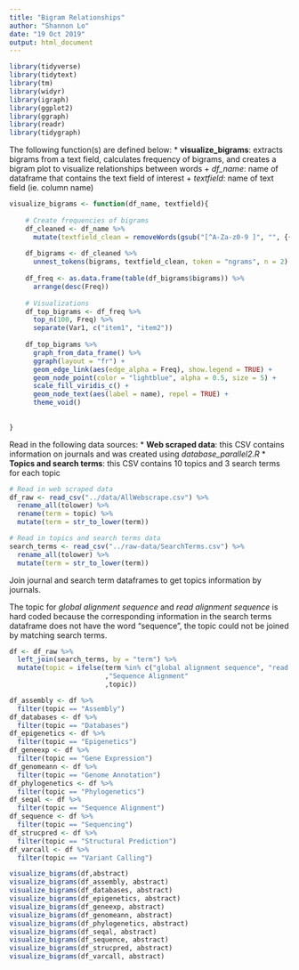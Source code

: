 ```yaml
---
title: "Bigram Relationships"
author: "Shannon Lo"
date: "19 Oct 2019"
output: html_document
---
```


```r
library(tidyverse)
library(tidytext)
library(tm)
library(widyr)
library(igraph)
library(ggplot2)
library(ggraph)
library(readr)
library(tidygraph)
```

The following function(s) are defined below:
  * **visualize_bigrams**: extracts bigrams from a text field, calculates frequency of bigrams, and creates a bigram plot to visualize relationships between words
    + *df_name*: name of dataframe that contains the text field of interest
    + *textfield*: name of text field (ie. column name)
```r
visualize_bigrams <- function(df_name, textfield){
  
    # Create frequencies of bigrams
    df_cleaned <- df_name %>% 
      mutate(textfield_clean = removeWords(gsub("[^A-Za-z0-9 ]", "", {{textfield}}), stop_words$word))
    
    df_bigrams <- df_cleaned %>%
      unnest_tokens(bigrams, textfield_clean, token = "ngrams", n = 2)
    
    df_freq <- as.data.frame(table(df_bigrams$bigrams)) %>% 
      arrange(desc(Freq))
    
    # Visualizations
    df_top_bigrams <- df_freq %>%
      top_n(100, Freq) %>% 
      separate(Var1, c("item1", "item2"))
    
    df_top_bigrams %>%
      graph_from_data_frame() %>%
      ggraph(layout = "fr") +
      geom_edge_link(aes(edge_alpha = Freq), show.legend = TRUE) +
      geom_node_point(color = "lightblue", alpha = 0.5, size = 5) +
      scale_fill_viridis_c() +
      geom_node_text(aes(label = name), repel = TRUE) +
      theme_void()
    
    
}
```

Read in the following data sources:
  * **Web scraped data**: this CSV contains information on journals and was created using *database_parallel2.R*
  * **Topics and search terms**: this CSV contains 10 topics and 3 search terms for each topic
```r
# Read in web scraped data
df_raw <- read_csv("../data/AllWebscrape.csv") %>% 
  rename_all(tolower) %>% 
  rename(term = topic) %>% 
  mutate(term = str_to_lower(term))

# Read in topics and search terms data
search_terms <- read_csv("../raw-data/SearchTerms.csv") %>% 
  rename_all(tolower) %>% 
  mutate(term = str_to_lower(term))
```

Join journal and search term dataframes to get topics information by journals.

The topic for *global alignment sequence* and *read alignment sequence* is hard coded because the corresponding information in the search terms dataframe does not have the word "sequence", the topic could not be joined by matching search terms.
```r
df <- df_raw %>% 
  left_join(search_terms, by = "term") %>% 
  mutate(topic = ifelse(term %in% c("global alignment sequence", "read alignment sequence")
                        ,"Sequence Alignment"
                        ,topic))
```


```r
df_assembly <- df %>% 
  filter(topic == "Assembly")
df_databases <- df %>% 
  filter(topic == "Databases")
df_epigenetics <- df %>% 
  filter(topic == "Epigenetics")
df_geneexp <- df %>% 
  filter(topic == "Gene Expression")
df_genomeann <- df %>% 
  filter(topic == "Genome Annotation")
df_phylogenetics <- df %>% 
  filter(topic == "Phylogenetics")
df_seqal <- df %>% 
  filter(topic == "Sequence Alignment")
df_sequence <- df %>% 
  filter(topic == "Sequencing")
df_strucpred <- df %>% 
  filter(topic == "Structural Prediction")
df_varcall <- df %>% 
  filter(topic == "Variant Calling")
```

```r
visualize_bigrams(df,abstract)
visualize_bigrams(df_assembly, abstract)
visualize_bigrams(df_databases, abstract)
visualize_bigrams(df_epigenetics, abstract)
visualize_bigrams(df_geneexp, abstract)
visualize_bigrams(df_genomeann, abstract)
visualize_bigrams(df_phylogenetics, abstract)
visualize_bigrams(df_seqal, abstract)
visualize_bigrams(df_sequence, abstract)
visualize_bigrams(df_strucpred, abstract)
visualize_bigrams(df_varcall, abstract)
```

